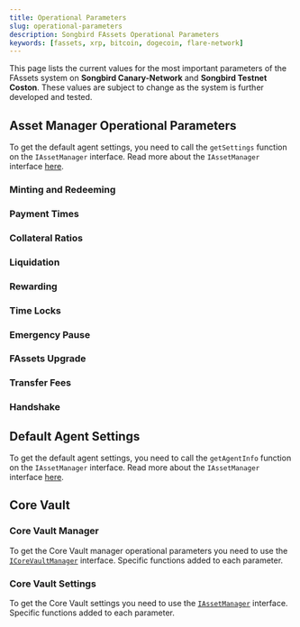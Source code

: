 ```yaml
---
title: Operational Parameters
slug: operational-parameters
description: Songbird FAssets Operational Parameters
keywords: [fassets, xrp, bitcoin, dogecoin, flare-network]
---
```




This page lists the current values for the most important parameters of the FAssets system on **Songbird Canary-Network** and **Songbird Testnet Coston**. These values are subject to change as the system is further developed and tested.

## Asset Manager Operational Parameters

To get the default agent settings, you need to call the `getSettings` function on the `IAssetManager` interface. Read more about the `IAssetManager` interface [here](/fassets/reference/IAssetManager).

### Minting and Redeeming

<OperationalParameters sectionTitle="Minting and Redeeming" />

### Payment Times

<OperationalParameters sectionTitle="Payment Times" />

### Collateral Ratios

<OperationalParameters sectionTitle="Collateral Ratios" />

### Liquidation

<OperationalParameters sectionTitle="Liquidation" />

### Rewarding

<OperationalParameters sectionTitle="Rewarding" />

### Time Locks

<OperationalParameters sectionTitle="Time Locks" />

### Emergency Pause

<OperationalParameters sectionTitle="Emergency Pause" />

### FAssets Upgrade

<OperationalParameters sectionTitle="FAssets Upgrade" />

### Transfer Fees

<OperationalParameters sectionTitle="Transfer Fees" />

### Handshake

<OperationalParameters sectionTitle="Handshake" />

## Default Agent Settings

To get the default agent settings, you need to call the `getAgentInfo` function on the `IAssetManager` interface. Read more about the `IAssetManager` interface [here](/fassets/reference/IAssetManager).

<OperationalParameters sectionTitle="Default Agent Settings" />

## Core Vault

### Core Vault Manager

To get the Core Vault manager operational parameters you need to use the [`ICoreVaultManager`](/fassets/reference/ICoreVaultManager) interface. Specific functions added to each parameter.

<OperationalParameters sectionTitle="Core Vault Manager" hideBtc hideDoge />

### Core Vault Settings

To get the Core Vault settings you need to use the [`IAssetManager`](/fassets/reference/IAssetManager) interface. Specific functions added to each parameter.

<OperationalParameters sectionTitle="Core Vault Settings" hideBtc hideDoge />
